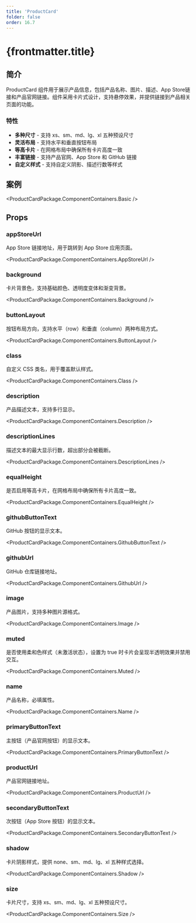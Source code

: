 ```yaml
---
title: 'ProductCard'
folder: false
order: 16.7
---
```



# {frontmatter.title}

## 简介

ProductCard 组件用于展示产品信息，包括产品名称、图片、描述、App Store链接和产品官网链接。组件采用卡片式设计，支持悬停效果，并提供链接到产品相关页面的功能。

### 特性

- **多种尺寸** - 支持 xs、sm、md、lg、xl 五种预设尺寸
- **灵活布局** - 支持水平和垂直按钮布局
- **等高卡片** - 在网格布局中确保所有卡片高度一致
- **丰富链接** - 支持产品官网、App Store 和 GitHub 链接
- **自定义样式** - 支持自定义阴影、描述行数等样式

## 案例

<ProductCardPackage.ComponentContainers.Basic />

## Props

### appStoreUrl

App Store 链接地址，用于跳转到 App Store 应用页面。

<ProductCardPackage.ComponentContainers.AppStoreUrl />

### background

卡片背景色，支持基础颜色、透明度变体和渐变背景。

<ProductCardPackage.ComponentContainers.Background />

### buttonLayout

按钮布局方向，支持水平（row）和垂直（column）两种布局方式。

<ProductCardPackage.ComponentContainers.ButtonLayout />

### class

自定义 CSS 类名，用于覆盖默认样式。

<ProductCardPackage.ComponentContainers.Class />

### description

产品描述文本，支持多行显示。

<ProductCardPackage.ComponentContainers.Description />

### descriptionLines

描述文本的最大显示行数，超出部分会被截断。

<ProductCardPackage.ComponentContainers.DescriptionLines />

### equalHeight

是否启用等高卡片，在网格布局中确保所有卡片高度一致。

<ProductCardPackage.ComponentContainers.EqualHeight />

### githubButtonText

GitHub 按钮的显示文本。

<ProductCardPackage.ComponentContainers.GithubButtonText />

### githubUrl

GitHub 仓库链接地址。

<ProductCardPackage.ComponentContainers.GithubUrl />

### image

产品图片，支持多种图片源格式。

<ProductCardPackage.ComponentContainers.Image />

### muted

是否使用柔和色样式（未激活状态），设置为 true 时卡片会呈现半透明效果并禁用交互。

<ProductCardPackage.ComponentContainers.Muted />

### name

产品名称，必填属性。

<ProductCardPackage.ComponentContainers.Name />

### primaryButtonText

主按钮（产品官网按钮）的显示文本。

<ProductCardPackage.ComponentContainers.PrimaryButtonText />

### productUrl

产品官网链接地址。

<ProductCardPackage.ComponentContainers.ProductUrl />

### secondaryButtonText

次按钮（App Store 按钮）的显示文本。

<ProductCardPackage.ComponentContainers.SecondaryButtonText />

### shadow

卡片阴影样式，提供 none、sm、md、lg、xl 五种样式选择。

<ProductCardPackage.ComponentContainers.Shadow />

### size

卡片尺寸，支持 xs、sm、md、lg、xl 五种预设尺寸。

<ProductCardPackage.ComponentContainers.Size /> 

